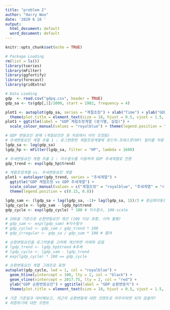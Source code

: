 ```yaml
---
title: "problem 2"
author: "Harry Woo"
date: '2020 6 16 '
output:
  html_document: default
  word_document: default
---
```


```r
knitr::opts_chunk$set(echo = TRUE)
```

```r
# Package Loading
rm(list = ls())
library(tseries)
library(mFilter)
library(ggfortify)
library(forecast)
library(gridExtra)

# Data Loading
gdp  <- read.csv("gdpq.csv", header = TRUE)
gdp_sa <- ts(gdp[,1]/1000, start = 1982, frequency = 4)
```

```r
plot1 <- autoplot(gdp_sa, series = "계절조정") + xlab("Time") + ylab("GDP") + 
  theme(plot.title = element_text(size = 18, hjust = 0.5, vjust = 1.5, face = "bold"))
plot1 + ggtitle(label = "GDP 계절조정계열 (분기별, 실질)") +
  scale_colour_manual(values = "royalblue") + theme(legend.position = "none")
```

```r
# GDP 변동요인 분해 (계절요인은 원 자료에서 이미 조정됨)
# 추세변동요인 계열 추출 1 : 로그변환한 계절조정계열에 호드릭-프레스콧(HP) 필터를 적용
lgdp_sa <- log(gdp_sa)
lgdp_hp <- mFilter(lgdp_sa, filter = "HP", lambda = 1600)
```

```r
# 추세변동요인 계열 추출 2 : 지수함수를 이용하여 GDP 추세계열로 전환
gdp_trend <- exp(lgdp_hp$trend)
```

```r
# 계절조정계열 vs. 추세변동요인 계열
plot1 + autolayer(gdp_trend, series = "추세계열") +
  ggtitle("GDP 계절조정 vs GDP 추세계열") +
  scale_colour_manual(values = c("계절조정" = "royalblue", "추세계열" = "red")) +
  theme(legend.position = c(0.15, 0.8))

```

```r
lgdp_sam <- (lgdp_sa + lag(lgdp_sa, -1)+ lag(lgdp_sa, 1))/3 # 중심화이동평균
lgdp_cycle <- lgdp_sam - lgdp_hp$trend
gdp_cycle <- exp(lgdp_cycle) * 100 # 지수함수, 100-scale

```

```r
# 100을 기준으로 순환변동요인 계산 (100 이상 호황, 이하 불황)
# gdp_sam <- exp(lgdp_sam) #지수함수
# gdp_cycle2 <- gdp_sam / gdp_trend * 100
# gdp_irregular <- gdp_sa / gdp_sam * 100 # 졸려

# 순환변동요인을 로그차분을 고려해 계산하면 아래와 같음
# lgdp_trend <- lgdp_hp$trend #추세
# lgdp_cycle <- lgdp_sam - lgdp_trend
# exp(lgdp_cycle) * 100 == gdp_cycle
```

```r
# 순환변동요인 계열 그래프로 표현
autoplot(gdp_cycle, lwd = 1, col = "royalblue") +
  geom_hline(yintercept = 100, lty = 2, col = "black") +
  geom_vline(xintercept = 2017.75, lty = 2, col = "red") +
  ylab("GDP 순환변동요인") + ggtitle(label = "GDP 순환변동치") +
  theme(plot.title = element_text(size = 18, hjust = 0.5, vjust = 1.5, face = "bold"))

# 기존 기준일과 대비해보고, 최근의 순환변동에 대한 코멘트로 마무리하면 되지 않을까?
# 외환위기에 대한 코멘트
```